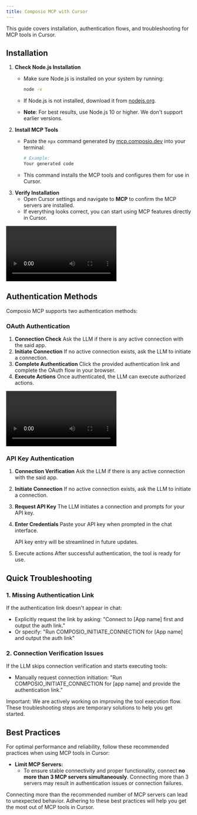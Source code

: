 ```yaml
---
title: Composio MCP with Cursor
---
```


This guide covers installation, authentication flows, and troubleshooting for MCP tools in Cursor.

## Installation

1. **Check Node.js Installation**
    - Make sure Node.js is installed on your system by running:
        
        ```bash
        node -v
        ```
        
    - If Node.js is not installed, download it from [nodejs.org](https://nodejs.org/).
    - **Note**: For best results, use Node.js 10 or higher. We don't support earlier versions.
2. **Install MCP Tools**
    - Paste the `npx` command generated by [mcp.composio.dev](http://mcp.composio.dev/) into your terminal:
        
        ```bash
        # Example:
        Your generated code
        ```
        
    - This command installs the MCP tools and configures them for use in Cursor.
3. **Verify Installation**
    - Open Cursor settings and navigate to **MCP** to confirm the MCP servers are installed.
    - If everything looks correct, you can start using MCP features directly in Cursor.

<Frame caption="Cursor MCP Installation">
  <video src="../assets/videos/mcp-cursor.mp4" controls></video>
</Frame>

## Authentication Methods

Composio MCP supports two authentication methods:

### OAuth Authentication

1. **Connection Check**
Ask the LLM if there is any active connection with the said app.
2. **Initiate Connection**
If no active connection exists, ask the LLM to initiate a connection.
3. **Complete Authentication**
Click the provided authentication link and complete the OAuth flow in your browser.
4. **Execute Actions**
Once authenticated, the LLM can execute authorized actions.

<Frame caption="OAuth Authentication in Cursor">
  <video src="../assets/videos/mcp-cursor-oauth.mp4" controls></video>
</Frame>

### API Key Authentication

1. **Connection Verification**
Ask the LLM if there is any active connection with the said app.
2. **Initiate Connection**
If no active connection exists, ask the LLM to initiate a connection.
3. **Request API Key**
The LLM initiates a connection and prompts for your API key.
4. **Enter Credentials**
Paste your API key when prompted in the chat interface.
    
    <Note>
    API key entry will be streamlined in future updates.
    </Note>
     
5. Execute actions
After successful authentication, the tool is ready for use.

## Quick Troubleshooting

### 1. Missing Authentication Link

If the authentication link doesn't appear in chat:

- Explicitly request the link by asking: "Connect to [App name] first and output the auth link."
- Or specify: "Run COMPOSIO_INITIATE_CONNECTION for [App name] and output the auth link"

### 2. Connection Verification Issues

If the LLM skips connection verification and starts executing tools:

- Manually request connection initiation: "Run COMPOSIO_INITIATE_CONNECTION for [app name] and provide the authentication link."

<Info>
Important: We are actively working on improving the tool execution flow. These troubleshooting steps are temporary solutions to help you get started.
</Info>

## Best Practices

For optimal performance and reliability, follow these recommended practices when using MCP tools in Cursor:

- **Limit MCP Servers:**
    - To ensure stable connectivity and proper functionality, connect **no more than 3 MCP servers simultaneously**. Connecting more than 3 servers may result in authentication issues or connection failures.

<Warning>
Connecting more than the recommended number of MCP servers can lead to unexpected behavior. Adhering to these best practices will help you get the most out of MCP tools in Cursor.
</Warning>
